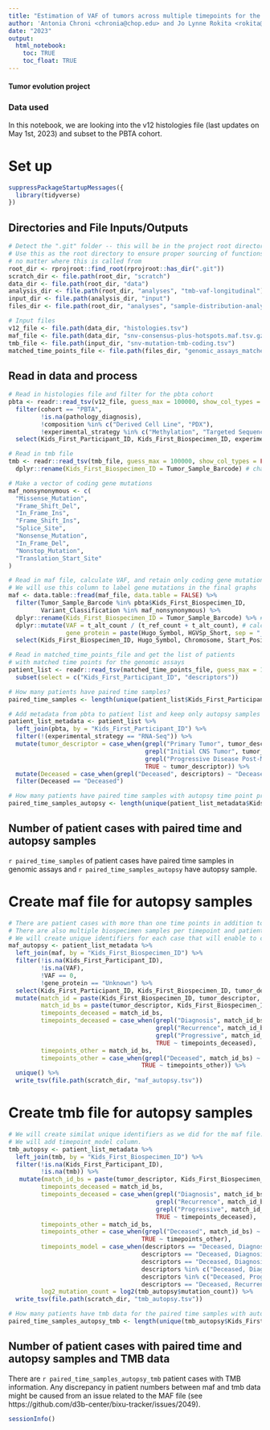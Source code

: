 ```yaml
---
title: "Estimation of VAF of tumors across multiple timepoints for the autopsy samples in the PBTA Cohort"
author: 'Antonia Chroni <chronia@chop.edu> and Jo Lynne Rokita <rokita@chop.edu> for D3B'
date: "2023"
output:
  html_notebook:
    toc: TRUE
    toc_float: TRUE
---
```


#### Tumor evolution project 

### Data used 
In this notebook, we are looking into the v12 histologies file (last updates on May 1st, 2023) and subset to the PBTA cohort.

# Set up

```r
suppressPackageStartupMessages({
  library(tidyverse)
})
```

## Directories and File Inputs/Outputs

```r
# Detect the ".git" folder -- this will be in the project root directory
# Use this as the root directory to ensure proper sourcing of functions 
# no matter where this is called from
root_dir <- rprojroot::find_root(rprojroot::has_dir(".git"))
scratch_dir <- file.path(root_dir, "scratch")
data_dir <- file.path(root_dir, "data")
analysis_dir <- file.path(root_dir, "analyses", "tmb-vaf-longitudinal")
input_dir <- file.path(analysis_dir, "input")
files_dir <- file.path(root_dir, "analyses", "sample-distribution-analysis", "results")

# Input files
v12_file <- file.path(data_dir, "histologies.tsv")
maf_file <- file.path(data_dir, "snv-consensus-plus-hotspots.maf.tsv.gz")
tmb_file <- file.path(input_dir, "snv-mutation-tmb-coding.tsv")
matched_time_points_file <- file.path(files_dir, "genomic_assays_matched_time_points.tsv") # file from add-sample-distribution module
```

## Read in data and process

```r
# Read in histologies file and filter for the pbta cohort
pbta <- readr::read_tsv(v12_file, guess_max = 100000, show_col_types = FALSE) %>%
  filter(cohort == "PBTA",
         !is.na(pathology_diagnosis),
         !composition %in% c("Derived Cell Line", "PDX"),
         !experimental_strategy %in% c("Methylation", "Targeted Sequencing")) %>%
  select(Kids_First_Participant_ID, Kids_First_Biospecimen_ID, experimental_strategy, tumor_descriptor, age_at_diagnosis_days, age_last_update_days, cancer_predispositions, broad_histology, short_histology, cancer_group) 

# Read in tmb file
tmb <- readr::read_tsv(tmb_file, guess_max = 100000, show_col_types = FALSE) %>%
  dplyr::rename(Kids_First_Biospecimen_ID = Tumor_Sample_Barcode) # change name of the biospecimen to match the one from the histologies files

# Make a vector of coding gene mutations
maf_nonsynonymous <- c(
  "Missense_Mutation",
  "Frame_Shift_Del",
  "In_Frame_Ins",
  "Frame_Shift_Ins",
  "Splice_Site",
  "Nonsense_Mutation",
  "In_Frame_Del",
  "Nonstop_Mutation",
  "Translation_Start_Site"
)

# Read in maf file, calculate VAF, and retain only coding gene mutations
# We will use this column to label gene mutations in the final graphs
maf <- data.table::fread(maf_file, data.table = FALSE) %>% 
  filter(Tumor_Sample_Barcode %in% pbta$Kids_First_Biospecimen_ID,
         Variant_Classification %in% maf_nonsynonymous) %>%
  dplyr::rename(Kids_First_Biospecimen_ID = Tumor_Sample_Barcode) %>% # change name of the biospecimen to match the one from the histologies files
  dplyr::mutate(VAF = t_alt_count / (t_ref_count + t_alt_count), # calculate VAF 
                gene_protein = paste(Hugo_Symbol, HGVSp_Short, sep = "_")) %>%  # concatenate gene and protein information
  select(Kids_First_Biospecimen_ID, Hugo_Symbol, Chromosome, Start_Position, Variant_Classification, VAF, HGVSc, HGVSp, HGVSp_Short, gene_protein) 

# Read in matched_time_points_file and get the list of patients 
# with matched time points for the genomic assays
patient_list <- readr::read_tsv(matched_time_points_file, guess_max = 100000, show_col_types = FALSE) %>%
  subset(select = c("Kids_First_Participant_ID", "descriptors"))

# How many patients have paired time samples?
paired_time_samples <- length(unique(patient_list$Kids_First_Participant_ID))

# Add metadata from pbta to patient list and keep only autopsy samples
patient_list_metadata <- patient_list %>% 
  left_join(pbta, by = "Kids_First_Participant_ID") %>%
  filter(!(experimental_strategy == "RNA-Seq")) %>%
  mutate(tumor_descriptor = case_when(grepl("Primary Tumor", tumor_descriptor) ~ "Diagnosis", 
                                      grepl("Initial CNS Tumor", tumor_descriptor) ~ "Diagnosis", 
                                      grepl("Progressive Disease Post-Mortem", tumor_descriptor) ~ "Deceased", 
                                      TRUE ~ tumor_descriptor)) %>%
  mutate(Deceased = case_when(grepl("Deceased", descriptors) ~ "Deceased")) %>%
  filter(Deceased == "Deceased") 

# How many patients have paired time samples with autopsy time point present?
paired_time_samples_autopsy <- length(unique(patient_list_metadata$Kids_First_Participant_ID))
```

## Number of patient cases with paired time and autopsy samples

`r paired_time_samples` of patient cases have paired time samples in genomic assays and `r paired_time_samples_autopsy` have autopsy sample.

# Create maf file for autopsy samples

```r
# There are patient cases with more than one time points in addition to Deceased, e.g. Diagnosis and Progressive.
# There are also multiple biospecimen samples per timepoint and patient case.
# We will create unique identifiers for each case that will enable to create one plot for each case.
maf_autopsy <- patient_list_metadata %>% 
  left_join(maf, by = "Kids_First_Biospecimen_ID") %>%
  filter(!is.na(Kids_First_Participant_ID),
         !is.na(VAF),
         !VAF == 0, 
         !gene_protein == "Unknown") %>%
  select(Kids_First_Participant_ID, Kids_First_Biospecimen_ID, tumor_descriptor, experimental_strategy, Hugo_Symbol, gene_protein, VAF) %>%
  mutate(match_id = paste(Kids_First_Biospecimen_ID, tumor_descriptor, gene_protein, VAF, sep = "_"),
         match_id_bs = paste(tumor_descriptor, Kids_First_Biospecimen_ID, sep = "_"),
         timepoints_deceased = match_id_bs,
         timepoints_deceased = case_when(grepl("Diagnosis", match_id_bs) ~ "1",
                                         grepl("Recurrence", match_id_bs) ~ "2",
                                         grepl("Progressive", match_id_bs) ~ "3",
                                         TRUE ~ timepoints_deceased),
         timepoints_other = match_id_bs,
         timepoints_other = case_when(grepl("Deceased", match_id_bs) ~ "4",
                                     TRUE ~ timepoints_other)) %>%
  unique() %>%
  write_tsv(file.path(scratch_dir, "maf_autopsy.tsv"))
```

# Create tmb file for autopsy samples

```r
# We will create similat unique identifiers as we did for the maf file.
# We will add timepoint_model column.
tmb_autopsy <- patient_list_metadata %>% 
  left_join(tmb, by = "Kids_First_Biospecimen_ID") %>%
  filter(!is.na(Kids_First_Participant_ID),
         !is.na(tmb)) %>%
   mutate(match_id_bs = paste(tumor_descriptor, Kids_First_Biospecimen_ID, sep = "_"),
         timepoints_deceased = match_id_bs,
         timepoints_deceased = case_when(grepl("Diagnosis", match_id_bs) ~ "1",
                                         grepl("Recurrence", match_id_bs) ~ "2",
                                         grepl("Progressive", match_id_bs) ~ "3",
                                         TRUE ~ timepoints_deceased),
         timepoints_other = match_id_bs,
         timepoints_other = case_when(grepl("Deceased", match_id_bs) ~ "4",
                                     TRUE ~ timepoints_other),
         timepoints_model = case_when(descriptors == "Deceased, Diagnosis, Diagnosis, Progressive, Progressive" ~ "Diagnosis_Progressive", 
                                     descriptors == "Deceased, Diagnosis, Recurrence" ~ "dx_rec", descriptors %in% c("Deceased, Progressive, Recurrence", "Deceased, Progressive, Progressive, Recurrence", "Deceased, Progressive, Recurrence, Recurrence") ~ "Progressive_Recurrence",
                                     descriptors == "Deceased, Diagnosis, Progressive, Recurrence" ~ "Diagnosis_Progressive_Recurrence",
                                     descriptors %in% c("Deceased, Diagnosis", "Deceased, Diagnosis, Diagnosis", "Deceased, Diagnosis, Diagnosis, Diagnosis, Diagnosis") ~ "Diagnosis",
                                     descriptors %in% c("Deceased, Progressive", "Deceased, Progressive, Progressive") ~ "Progressive",
                                     descriptors == "Deceased, Recurrence" ~ "Recurrence"),
         log2_mutation_count = log2(tmb_autopsy$mutation_count)) %>%
  write_tsv(file.path(scratch_dir, "tmb_autopsy.tsv"))

# How many patients have tmb data for the paired time samples with autopsy time point present?
paired_time_samples_autopsy_tmb <- length(unique(tmb_autopsy$Kids_First_Participant_ID))
```

## Number of patient cases with paired time and autopsy samples and TMB data

There are `r paired_time_samples_autopsy_tmb` patient cases with TMB information.
Any discrepancy in patient numbers between maf and tmb data might be caused from an issue related to the MAF file (see https://github.com/d3b-center/bixu-tracker/issues/2049).

```r
sessionInfo()
```
